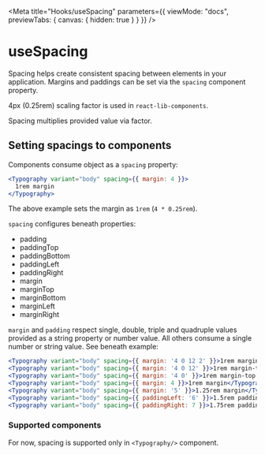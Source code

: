 
<Meta
  title="Hooks/useSpacing"
  parameters={{
    viewMode: "docs",
    previewTabs: {
      canvas: { hidden: true }
    }
  }}
/>

# useSpacing

Spacing helps create consistent spacing between elements in your application.
Margins and paddings can be set via the `spacing` component property.

4px (0.25rem) scaling factor is used in `react-lib-components`.

Spacing multiplies provided value via factor.

## Setting spacings to components

Components consume object as a `spacing` property:

```jsx
<Typography variant="body" spacing={{ margin: 4 }}>
  1rem margin
</Typography>
```

The above example sets the margin as `1rem` (`4 * 0.25rem`).

`spacing` configures beneath properties:

- padding
- paddingTop
- paddingBottom
- paddingLeft
- paddingRight
- margin
- marginTop
- marginBottom
- marginLeft
- marginRight

`margin` and `padding` respect single, double, triple and quadruple values provided as a string property or number value.
All others consume a single number or string value. See beneath example:

```jsx
<Typography variant="body" spacing={{ margin: '4 0 12 2' }}>1rem margin-top, 0 margin-right, 3rem margin-bottom, 0.5rem margin-left</Typography>
<Typography variant="body" spacing={{ margin: '4 0 12' }}>1rem margin-top, 0 margin-right & margin-left, 3rem margin-bottom</Typography>
<Typography variant="body" spacing={{ margin: '4 0' }}>1rem margin-top & margin-bottom, 0 margin-right & margin-left</Typography>
<Typography variant="body" spacing={{ margin: 4 }}>1rem margin</Typography>
<Typography variant="body" spacing={{ margin: '5' }}>1.25rem margin</Typography>
<Typography variant="body" spacing={{ paddingLeft: '6' }}>1.5rem padding-left</Typography>
<Typography variant="body" spacing={{ paddingRight: 7 }}>1.75rem padding-left</Typography>
```

### Supported components

For now, spacing is supported only in `<Typography/>` component.
